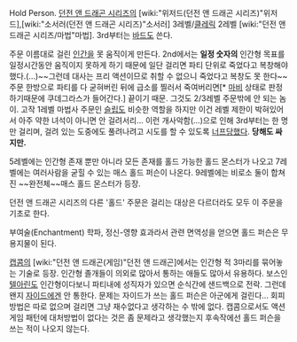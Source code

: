 Hold Person. [[던전 앤 드래곤 시리즈]]의 [wiki:"위저드(던전 앤 드래곤 시리즈)"위저드],[wiki:"소서러(던전 앤 드래곤 시리즈)"소서러] 3레벨/[[클레릭]] 2레벨 [wiki:"던전 앤 드래곤 시리즈/마법"마법]. 3rd부터는 [[바드]]도 쓴다.

주문 이름대로 걸린 [[인간]]을 못 움직이게 만든다. 2nd에서는 '''일정 숫자의''' 인간형 목표를 일정시간동안 움직이지 못하게 하기 때문에 일단 걸리면 파티 단위로 죽었다고 복창해야 했다.(…)~~그런데 대사는 프리 액션이므로 취할 수 없으니 죽었다고 복창도 못 한다~~ 주문 한방으로 파티를 다 굳혀버린 뒤에 급소를 찔러서 죽여버리면[* [[마비]] 상태로 판정하기때문에 쿠데그라스가 들어간다.] 끝이기 때문. 그것도 2/3레벨 주문밖에 안 되는 놈이. 고작 1레벨 마법사 주문인 [[슬립]]도 비슷한 역할을 하지만 이건 레벨 제한이 박혀있어서 아주 약한 녀석이 아니면 안 걸려서리... 이런 개사악함(…)으로 인해 3rd부터는 한 명만 걸리며, 걸려 있는 도중에도 풀려나려고 시도를 할 수 있도록 [[너프]]당했다. '''당해도 싸지만.'''

5레벨에는 인간형 존재 뿐만 아니라 모든 존재를 홀드 가능한 홀드 몬스터가 나오고 7레벨에는 여러사람을 굳힐 수 있는 매스 홀드 퍼슨이 나온다. 9레벨에는 비로소 둘이 합쳐진 ~~완전체~~매스 홀드 몬스터가 등장.

던전 앤 드래곤 시리즈의 다른 '홀드' 주문은 걸리는 대상은 다르더라도 모두 이 주문을 기초로 한다.

부여술(Enchantment) 학파, 정신-영향 효과라서 관련 면역성을 얻으면 홀드 퍼슨은 무용지물이 된다.

[[캡콤]]의 [wiki:"던전 앤 드래곤(게임)"던전 앤 드래곤]에서는 인간형 적 3마리를 묶어놓는 기술로 등장. 인간형 졸개들이 의외로 많아서 통하는 애들도 많아서 유용하다. 보스인 [[텔아린]]도 인간형이다보니 파티내에 성직자가 있으면 순식간에 샌드백으로 전락. 그런데 왠지 [[자이드]]에겐 안 통한다. 문제는 자이드가 쓰는 홀드 퍼슨은 아군에게 걸린다... 회피 방법은 따로 없으며 걸리면 그냥 재수없다고 생각하는 수 밖에 없다. 캡콤으로서도 액션게임 패턴에 대처방법이 없다는 것은 좀 문제라고 생각했는지 후속작에선 홀드 퍼슨을 쓰는 적이 나오지 않는다.
